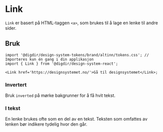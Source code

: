 
<Meta of={LinkStories} />

# Link

<Information text='development' />

`Link` er basert på HTML-taggen `<a>`, som brukes til å lage en lenke til andre sider.

<Primary />
<Controls />

## Bruk

<Information text='token' />

```tsx
import '@digdir/design-system-tokens/brand/altinn/tokens.css'; // Importeres kun én gang i din applikasjon
import { Link } from '@digdir/design-system-react';

<Link href='https://designsystemet.no/'>Gå til designsystemet</Link>;
```

### Invertert
Bruk `inverted` på mørke bakgrunner for å få hvit tekst.
<Canvas of={LinkStories.Invertert}/>

### I tekst
En lenke brukes ofte som en del av en tekst. Teksten som omfattes av lenken bør indikere tydelig hvor den går.
<Canvas of={LinkStories.ITekst}/>
